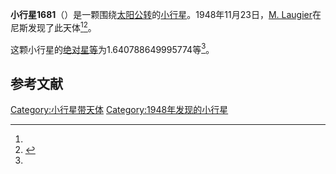 {{Infobox planet
| bgcolour = #FFFFC0
| name = 1681 Steinmetz
| symbol = 
| image = 
| caption = 
| discovery = yes
| discovery_ref = 
| discoverer = [[M._Laugier|M. Laugier]]
| discovery_site = [[尼斯|尼斯]] 
| discovered = 1948年11月23日
| designations = yes
| mp_name = 
| named_after = 
| alt_names = 1948 WE/ 1926 YA / 1936 BE / 1939 VC / 1945 ED / 1957 YH / 1958 AE / A914 DB
| mp_category = [[主带小行星|主带小行星]]
| orbit_ref = <ref name="a">[http://ssd.jpl.nasa.gov/sbdb.cgi?sstr=1681 1681 Steinmetz] {{Wayback|url=http://ssd.jpl.nasa.gov/sbdb.cgi?sstr=1681 |date=20210717071024 }}，小行星數據庫瀏覽器（JPL Small-Body Database Browser）－[[美国国家航空航天局|美国国家航空航天局]]喷气推进实验室</ref>
| epoch = 2456400.5 (2013年4月18日更新)
| aphelion = {{convert|3.247765337607227|AU|km|3|abbr=on|lk=out}}
| perihelion = {{convert|2.149501777028663|AU|km|3|abbr=on}}
| semimajor = {{convert|2.698633557317945|AU|km|3|abbr=on}}
| eccentricity = 0.203485123
| period = 1619.251476 [[日|日]]<br />4.43[[儒略年|儒略年]]
| avg_speed = 
| inclination = 7.204945156213704
| asc_node = 94.44899573505531
| mean_anomaly = 
| arg_peri = 1.640788649995774
| satellites = 
| physical_characteristics = yes
| dimensions = 
| mass = 
| density = 
| surface_grav = 
| escape_velocity = 
| sidereal_day = 
| axial_tilt = 
| pole_ecliptic_lat = 
| pole_ecliptic_lon = 
| albedo = 
| temperatures= 
| temp_name1 = 
| mean_temp_1 = 
| max_temp_1 = 
| temp_name2 = 
| max_temp_2 = 
| spectral_type = 
| abs_magnitude = 1.640788649995774
}}

'''小行星1681'''（{{lang-en|1681 Steinmetz}}）是一颗围绕[[太阳|太阳]][[公转|公转]]的[[小行星|小行星]]。1948年11月23日，[[M._Laugier|M. Laugier]]在尼斯发现了此天体<ref name="a" /><ref>{{cite news|title=小行星列表|url=http://cfa-www.harvard.edu/iau/lists/NumberedMPs.txt|accessdate=2013-07-08|newspaper=哈佛大学|archive-date=2008-05-17|archive-url=https://web.archive.org/web/20080517010638/http://cfa-www.harvard.edu/iau/lists/NumberedMPs.txt|dead-url=no}}</ref>。

这颗小行星的[[绝对星等|绝对星等]]为1.640788649995774等<ref name="a" />。

==参考文献==
{{reflist}}
{{Minor Planet Number|[[小行星1680|小行星1680]]|[[小行星1682|小行星1682]]}}

{{小天体}}

[[Category:小行星带天体|Category:小行星带天体]]
[[Category:1948年发现的小行星|Category:1948年发现的小行星]]

{{asteroid-stub}}
